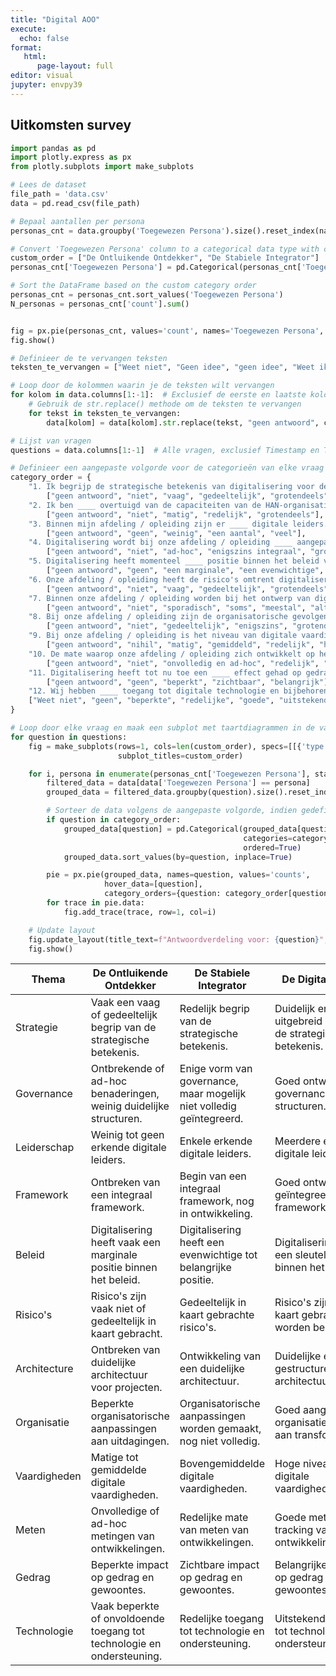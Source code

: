 ```yaml
---
title: "Digital AOO"
execute:
  echo: false
format:
   html:
      page-layout: full
editor: visual
jupyter: envpy39
---
```


## Uitkomsten survey

```python
import pandas as pd
import plotly.express as px
from plotly.subplots import make_subplots

# Lees de dataset
file_path = 'data.csv'
data = pd.read_csv(file_path)

# Bepaal aantallen per persona
personas_cnt = data.groupby('Toegewezen Persona').size().reset_index(name='count')

# Convert 'Toegewezen Persona' column to a categorical data type with custom order
custom_order = ["De Ontluikende Ontdekker", "De Stabiele Integrator"]
personas_cnt['Toegewezen Persona'] = pd.Categorical(personas_cnt['Toegewezen Persona'], categories=custom_order, ordered=True)

# Sort the DataFrame based on the custom category order
personas_cnt = personas_cnt.sort_values('Toegewezen Persona')
N_personas = personas_cnt['count'].sum()


fig = px.pie(personas_cnt, values='count', names='Toegewezen Persona', title=f'Verdeling Personas, N={N_personas}')
fig.show()


```

```python
# Definieer de te vervangen teksten
teksten_te_vervangen = ["Weet niet", "Geen idee", "geen idee", "Weet ik niet", "Wij ontwerpen geen digitale toepassingen"]

# Loop door de kolommen waarin je de teksten wilt vervangen
for kolom in data.columns[1:-1]:  # Exclusief de eerste en laatste kolom
    # Gebruik de str.replace() methode om de teksten te vervangen
    for tekst in teksten_te_vervangen:
        data[kolom] = data[kolom].str.replace(tekst, "geen antwoord", case=False)

# Lijst van vragen
questions = data.columns[1:-1]  # Alle vragen, exclusief Timestamp en Toegewezen Persona

# Definieer een aangepaste volgorde voor de categorieën van elke vraag
category_order = {
    "1. Ik begrijp de strategische betekenis van digitalisering voor de HAN ____ .": 
        ["geen antwoord", "niet", "vaag", "gedeeltelijk", "grotendeels", "heel goed"],
    "2. Ik ben ____ overtuigd van de capaciteiten van de HAN-organisatie op het gebied van digitalisering.": 
        ["geen antwoord", "niet", "matig", "redelijk", "grotendeels"],
    "3. Binnen mijn afdeling / opleiding zijn er ____ digitale leiders.": 
        ["geen antwoord", "geen", "weinig", "een aantal", "veel"],
    "4. Digitalisering wordt bij onze afdeling / opleiding ____ aangepakt.": 
        ["geen antwoord", "niet", "ad-hoc", "enigszins integraal", "grotendeels integraal", "integraal"],
    "5. Digitalisering heeft momenteel ____ positie binnen het beleid van onze afdeling / opleiding.": 
        ["geen antwoord", "geen", "een marginale", "een evenwichtige", "een belangrijke", "een sleutel-"],
    "6. Onze afdeling / opleiding heeft de risico's omtrent digitalisering ____ in kaart.": 
        ["geen antwoord", "niet", "vaag", "gedeeltelijk", "grotendeels"],
    "7. Binnen onze afdeling / opleiding worden bij het ontwerp van digitale toepassingen mens en proces ____ meegenomen.": 
        ["geen antwoord", "niet", "sporadisch", "soms", "meestal", "altijd"],
    "8. Bij onze afdeling / opleiding zijn de organisatorische gevolgen van digitalisering en bijbehorende rollen en verantwoordelijkheden ____ duidelijk.": 
        ["geen antwoord", "niet", "gedeeltelijk", "enigszins", "grotendeels"],
    "9. Bij onze afdeling / opleiding is het niveau van digitale vaardigheden ____ .": 
        ["geen antwoord", "nihil", "matig", "gemiddeld", "redelijk", "hoog"],
    "10. De mate waarop onze afdeling / opleiding zich ontwikkelt op het gebied van digitalisering wordt ____ bijgehouden.": 
        ["geen antwoord", "niet", "onvolledig en ad-hoc", "redelijk", "goed"],
    "11. Digitalisering heeft tot nu toe een ____ effect gehad op gedrag en gewoontes binnen onze afdeling / opleiding.": 
        ["geen antwoord", "geen", "beperkt", "zichtbaar", "belangrijk"],
    "12. Wij hebben ____ toegang tot digitale technologie en bijbehorende ondersteuning.": 
    ["Weet niet", "geen", "beperkte", "redelijke", "goede", "uitstekende"]
}

# Loop door elke vraag en maak een subplot met taartdiagrammen in de vaste volgorde
for question in questions:
    fig = make_subplots(rows=1, cols=len(custom_order), specs=[[{'type':'domain'}]*len(custom_order)],
                        subplot_titles=custom_order)

    for i, persona in enumerate(personas_cnt['Toegewezen Persona'], start=1):
        filtered_data = data[data['Toegewezen Persona'] == persona]
        grouped_data = filtered_data.groupby(question).size().reset_index(name='counts')

        # Sorteer de data volgens de aangepaste volgorde, indien gedefinieerd
        if question in category_order:
            grouped_data[question] = pd.Categorical(grouped_data[question], 
                                                    categories=category_order[question], 
                                                    ordered=True)
            grouped_data.sort_values(by=question, inplace=True)

        pie = px.pie(grouped_data, names=question, values='counts', 
                     hover_data=[question],
                     category_orders={question: category_order[question]})
        for trace in pie.data:
            fig.add_trace(trace, row=1, col=i)

    # Update layout
    fig.update_layout(title_text=f"Antwoordverdeling voor: {question}", height=400)
    fig.show()
```

```{=html}

<table class="table table-bordered">
    <thead class="align-top">
        <tr>
            <th>Thema</th>
            <th>De Ontluikende Ontdekker</th>
            <th>De Stabiele Integrator</th>
            <th>De Digitale Leider</th>
        </tr>
    </thead>
    <tbody>
        <tr>
            <td>Strategie</td>
            <td>Vaak een vaag of gedeeltelijk begrip van de strategische betekenis.</td>
            <td>Redelijk begrip van de strategische betekenis.</td>
            <td>Duidelijk en uitgebreid begrip van de strategische betekenis.</td>
        </tr>
        <tr>
            <td>Governance</td>
            <td>Ontbrekende of ad-hoc benaderingen, weinig duidelijke structuren.</td>
            <td>Enige vorm van governance, maar mogelijk niet volledig geïntegreerd.</td>
            <td>Goed ontwikkelde governance structuren.</td>
        </tr>
        <tr>
            <td>Leiderschap</td>
            <td>Weinig tot geen erkende digitale leiders.</td>
            <td>Enkele erkende digitale leiders.</td>
            <td>Meerdere erkende digitale leiders.</td>
        </tr>
        <tr>
            <td>Framework</td>
            <td>Ontbreken van een integraal framework.</td>
            <td>Begin van een integraal framework, nog in ontwikkeling.</td>
            <td>Goed ontwikkeld en geïntegreerd framework.</td>
        </tr>
        <tr>
            <td>Beleid</td>
            <td>Digitalisering heeft vaak een marginale positie binnen het beleid.</td>
            <td>Digitalisering heeft een evenwichtige tot belangrijke positie.</td>
            <td>Digitalisering heeft een sleutelpositie binnen het beleid.</td>
        </tr>
        <tr>
            <td>Risico's</td>
            <td>Risico's zijn vaak niet of gedeeltelijk in kaart gebracht.</td>
            <td>Gedeeltelijk in kaart gebrachte risico's.</td>
            <td>Risico's zijn goed in kaart gebracht en worden beheerd.</td>
        </tr>
        <tr>
            <td>Architecture</td>
            <td>Ontbreken van duidelijke architectuur voor projecten.</td>
            <td>Ontwikkeling van een duidelijke architectuur.</td>
            <td>Duidelijke en goed gestructureerde architectuur.</td>
        </tr>
        <tr>
            <td>Organisatie</td>
            <td>Beperkte organisatorische aanpassingen aan uitdagingen.</td>
            <td>Organisatorische aanpassingen worden gemaakt, nog niet volledig.</td>
            <td>Goed aangepaste organisatiestructuren aan transformatie.</td>
        </tr>
        <tr>
            <td>Vaardigheden</td>
            <td>Matige tot gemiddelde digitale vaardigheden.</td>
            <td>Bovengemiddelde digitale vaardigheden.</td>
            <td>Hoge niveau van digitale vaardigheden.</td>
        </tr>
        <tr>
            <td>Meten</td>
            <td>Onvolledige of ad-hoc metingen van ontwikkelingen.</td>
            <td>Redelijke mate van meten van ontwikkelingen.</td>
            <td>Goede metingen en tracking van ontwikkelingen.</td>
        </tr>
        <tr>
            <td>Gedrag</td>
            <td>Beperkte impact op gedrag en gewoontes.</td>
            <td>Zichtbare impact op gedrag en gewoontes.</td>
            <td>Belangrijke impact op gedrag en gewoontes.</td>
        </tr>
        <tr>
            <td>Technologie</td>
            <td>Vaak beperkte of onvoldoende toegang tot technologie en ondersteuning.</td>
            <td>Redelijke toegang tot technologie en ondersteuning.</td>
            <td>Uitstekende toegang tot technologie en ondersteuning.</td>
        </tr>
    </tbody>
</table>
```
